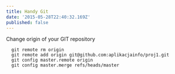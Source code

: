 ```yaml
---
title: Handy Git
date: '2015-05-28T22:40:32.169Z'
published: false
---
```


Change origin of your GIT repository

```git
  git remote rm origin
  git remote add origin git@github.com:aplikacjainfo/proj1.git
  git config master.remote origin
  git config master.merge refs/heads/master
```
